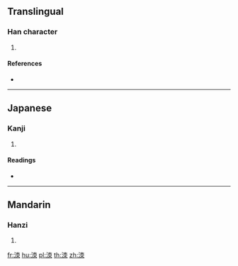 {{character info/new}}
==Translingual==

===Han character===
{{Han char|rn=85|rad=水|as=06|sn=9|four=|canj=EDB|ids=⿰氵朿}}

# {{defn|Han|sort=水06}}

====References====
* {{Han ref|kx=0620.060|dkj=17375|dj=1015.100|hdz=31603.040|uh=6D13|ud=27923}}

----

==Japanese==

===Kanji===
{{ja-kanji|grade=|rs=水06}}

# {{defn|lang=ja|sort=水06}}

====Readings====
* {{ja-readings|on=[[さく]] (saku), [[しゃく]] (shaku), [[せき]] (seki), [[し]] (shi), [[じ]] (ji)|kun=[[そぼうる]] (sobouru), [[ひたす]] (hitasu)}}

----

==Mandarin==

===Hanzi===
{{cmn-hanzi|pin=[[sè]] ([[se4]])|wg=se<sup>4</sup>}}

# {{defn|lang=cmn|sort=水06}}

[[fr:洓]]
[[hu:洓]]
[[pl:洓]]
[[th:洓]]
[[zh:洓]]